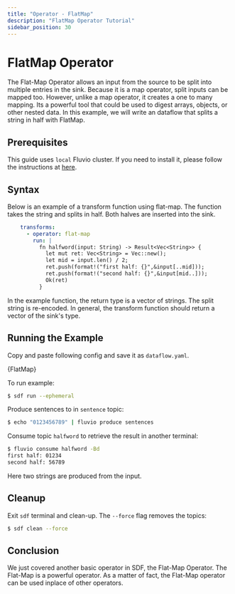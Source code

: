 ```yaml
---
title: "Operator - FlatMap"
description: "FlatMap Operator Tutorial"
sidebar_position: 30
---
```


# FlatMap Operator

The Flat-Map Operator allows an input from the source to be split into multiple entries in the sink. Because it is a map operator, split inputs can be mapped too. However, unlike a map operator, it creates a one to many mapping. Its a powerful tool that could be used to digest arrays, objects, or other nested data. In this example, we will write an dataflow that splits a string in half with FlatMap. 

## Prerequisites

This guide uses `local` Fluvio cluster. If you need to install it, please follow the instructions at [here][installation].

## Syntax

Below is an example of a transform function using flat-map. The function takes the string and splits in half. Both halves are inserted into the sink.  

```YAML
    transforms:
      - operator: flat-map
        run: |
          fn halfword(input: String) -> Result<Vec<String>> {
            let mut ret: Vec<String> = Vec::new();
            let mid = input.len() / 2;
            ret.push(format!("first half: {}",&input[..mid]));
            ret.push(format!("second half: {}",&input[mid..]));
            Ok(ret)
          }
```
In the example function, the return type is a vector of strings. The split string is re-encoded. In general, the transform function should return a vector of the sink's type.

## Running the Example

Copy and paste following config and save it as `dataflow.yaml`.


<CodeBlock language="yaml">{FlatMap}</CodeBlock>

To run example:
```bash copy="cmd"
$ sdf run --ephemeral
```

Produce sentences to in `sentence` topic:

```bash copy="cmd"
$ echo "0123456789" | fluvio produce sentences
```

Consume topic `halfword` to retrieve the result in another terminal:

```bash copy="cmd"
$ fluvio consume halfword -Bd
first half: 01234
second half: 56789
```
Here two strings are produced from the input.

## Cleanup

Exit `sdf` terminal and clean-up. The `--force` flag removes the topics:

```bash copy="cmd"
$ sdf clean --force
```


## Conclusion

We just covered another basic operator in SDF, the Flat-Map Operator. The Flat-Map is a powerful operator. As a matter of fact, the Flat-Map operator can be used inplace of other operators.


[installation]: /docs/fluvio/quickstart#install-fluvio

